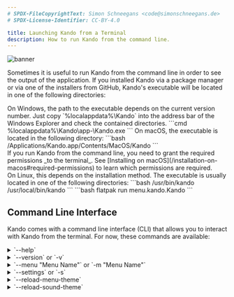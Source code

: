 ```yaml
---
# SPDX-FileCopyrightText: Simon Schneegans <code@simonschneegans.de>
# SPDX-License-Identifier: CC-BY-4.0

title: Launching Kando from a Terminal
description: How to run Kando from the command line.
---
```



![banner](../../assets/banners/banner08.png)

Sometimes it is useful to run Kando from the command line in order to see the output of the application.
If you installed Kando via a package manager or via one of the installers from GitHub, Kando's executable will be located in one of the following directories:

<Tabs syncKey="os">
  <TabItem label="Windows" icon="seti:windows">
    On Windows, the path to the executable depends on the current version number. Just copy `%localappdata%\Kando` into the address bar of the Windows Explorer and check the contained directories.
    ```cmd
    %localappdata%\Kando\app-<version number>\Kando.exe
    ```
  </TabItem>
  <TabItem label="macOS" icon="apple">
    On macOS, the executable is located in the following directory:
    ```bash
    /Applications/Kando.app/Contents/MacOS/Kando
    ```
    <Aside type="caution" title="Grant Permissions!">
    If you run Kando from the command line, you need to grant the required permissions _to the terminal_. See [Installing on macOS](/installation-on-macos#required-permissions) to learn which permissions are required.
    </Aside>

  </TabItem>
  <TabItem label="Linux" icon="linux">
    On Linux, this depends on the installation method. The executable is usually located in one of the following directories:
    ```bash
    /usr/bin/kando
    /usr/local/bin/kando
    ```
  </TabItem>
  <TabItem label="Flatpak" icon="linux">
    ```bash
    flatpak run menu.kando.Kando
    ```
  </TabItem>
</Tabs>

## <Icon name="solar:sidebar-code-bold-duotone" class="inline-icon" /> Command Line Interface

Kando comes with a command line interface (CLI) that allows you to interact with Kando from the terminal.
For now, these commands are available:

<details>
<summary>`--help`</summary>
Prints the help message for the CLI.
</details>

<details>
<summary>`--version` or `-v`</summary>
Prints the version of Kando.
</details>

<details>
<summary>`--menu "Menu Name"` or `-m "Menu Name"`</summary>
Opens the menu with the given name.
This also works if Kando is already running.
In this case, the menu will be opened in the running instance.
</details>

<details>
<summary>`--settings` or `-s`</summary>
Opens the settings window.
This also works if Kando is already running.
In this case, the settings window will be opened in the running instance.
</details>

<details>
<summary>`--reload-menu-theme`</summary>
Reloads the menu theme.
This can be useful if you are developing a theme and want to see the changes without restarting Kando.
</details>

<details>
<summary>`--reload-sound-theme`</summary>
Reloads the sound theme.
This can be useful if you are developing a theme and want to hear the changes without restarting Kando.
</details>